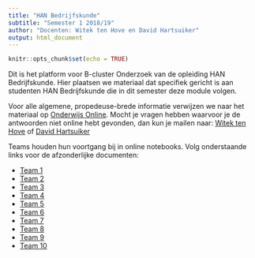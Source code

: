 ```yaml
---
title: "HAN Bedrijfskunde"
subtitle: "Semester 1 2018/19"
author: "Docenten: Witek ten Hove en David Hartsuiker"
output: html_document
---
```


```r
knitr::opts_chunk$set(echo = TRUE)
```

Dit is het platform voor B-cluster Onderzoek van de opleiding HAN Bedrijfskunde. Hier plaatsen we materiaal dat specifiek gericht is aan studenten HAN Bedrijfskunde die in dit semester deze module volgen.

Voor alle algemene, propedeuse-brede informatie verwijzen we naar het materiaal op <a href="https://onderwijsonline.han.nl/elearning/content/pNWMKBDj" target="_blank">Onderwijs Online</a>. Mocht je vragen hebben waarvoor je de antwoorden niet online hebt gevonden, dan kun je mailen naar: <a href="mailto:witek.tenhove@han.nl?Subject=B-cluster%20onderzoek%20" target="_top">Witek ten Hove</a> of <a href="mailto:david.hartsuiker@han.nl?Subject=B-cluster%20onderzoek%20" target="_top">David Hartsuiker</a>

Teams houden hun voortgang bij in online notebooks. Volg onderstaande links voor de afzonderlijke documenten:

- <a href="https://drive.google.com/open?id=1pTcvDSJAVtoy4snHTP8vBLb3CrjbDvT_v_fM-LUwvr0" target="_blank">Team 1</a>
- <a href="https://drive.google.com/open?id=1Rpt9xdrpAVxcAd59vPQzF0HsjicEjNPtHcRdVdLQvd4" target="_blank">Team 2</a>
- <a href="https://drive.google.com/open?id=1rCMsqTLtAjvXX-TXwLn1n3szb1ziZqdod66x_IW4flAg" target="_blank">Team 3</a>
- <a href="https://drive.google.com/open?id=1-ujFM2Arte_yDAHCbI-CFqK-8K4xYbTB8o_m8XFEvjA" target="_blank">Team 4</a>
- <a href="https://drive.google.com/open?id=11kXlcm96TbyrO3q1ZbfMDc_CPjYerp5uKh6mrQTJ3Hg" target="_blank">Team 5</a>
- <a href="https://drive.google.com/open?id=1WLPIYlp8kcEYYD9jyTH6589BFVSI2XL3qXFpqMv9YbQ" target="_blank">Team 6</a>
- <a href="https://drive.google.com/open?id=1KIi7iYRcxyAjf9z9BAjcpdISKD82VasS3B0aE_u91Zo" target="_blank">Team 7</a>
- <a href="https://drive.google.com/open?id=1UNtcU7artnmqoAlBHtA48Iy4Y-0uhMqymzRWxRv1p74" target="_blank">Team 8</a>
- <a href="https://drive.google.com/open?id=1_1Z5xKQIuitrefLxVVn4TixSywF3l_0XNR8iON33jrE" target="_blank">Team 9</a>
- <a href="https://drive.google.com/open?id=1d3DX9M16VMALh8qPZ66Vm5nvQpvFN4vdkCL3HwaR6vc" target="_blank">Team 10</a>




